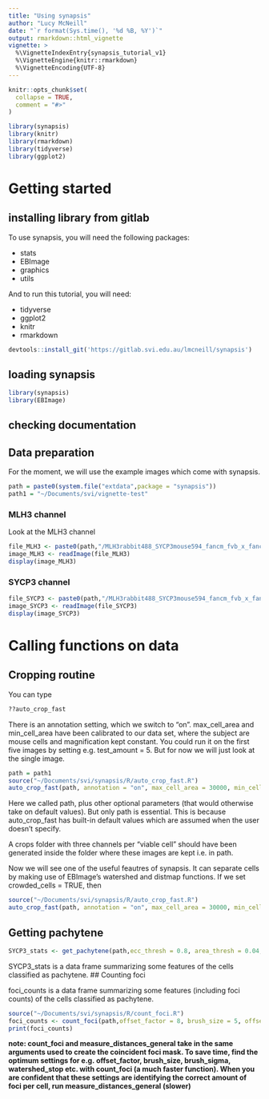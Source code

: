 ```yaml
---
title: "Using synapsis"
author: "Lucy McNeill"
date: "`r format(Sys.time(), '%d %B, %Y')`"
output: rmarkdown::html_vignette
vignette: >
  %\VignetteIndexEntry{synapsis_tutorial_v1}
  %\VignetteEngine{knitr::rmarkdown}
  %\VignetteEncoding{UTF-8}
---
```


```r
knitr::opts_chunk$set(
  collapse = TRUE,
  comment = "#>"
)
```

```r
library(synapsis)
library(knitr)
library(rmarkdown)
library(tidyverse)
library(ggplot2)
```

# Getting started

## installing library from gitlab

To use synapsis, you will need the following packages:

- stats
- EBImage
- graphics
- utils

And to run this tutorial, you will need:

- tidyverse
- ggplot2
- knitr
- rmarkdown


```r
devtools::install_git('https://gitlab.svi.edu.au/lmcneill/synapsis')
```

## loading synapsis

```r
library(synapsis)
library(EBImage)
```
## checking documentation

## Data preparation

For the moment, we will use the example images which come with synapsis.

```r
path = paste0(system.file("extdata",package = "synapsis"))
path1 = "~/Documents/svi/vignette-test"
```

### MLH3 channel

Look at the MLH3 channel
```r
file_MLH3 <- paste0(path,"/MLH3rabbit488_SYCP3mouse594_fancm_fvb_x_fancm_bl6_724++_slide01_006-MLH3.jpeg")
image_MLH3 <- readImage(file_MLH3)
display(image_MLH3)
```


### SYCP3 channel

```r
file_SYCP3 <- paste0(path,"/MLH3rabbit488_SYCP3mouse594_fancm_fvb_x_fancm_bl6_724++_slide01_006-SYCP3.jpeg")
image_SYCP3 <- readImage(file_SYCP3)
display(image_SYCP3)
```


# Calling functions on data

## Cropping routine

You can type 
```r
??auto_crop_fast
```
There is an annotation setting, which we switch to "on".  max_cell_area and  min_cell_area have been calibrated to our data set, where the subject are mouse cells and magnification kept constant. You could run it on the first five images by setting e.g. test_amount = 5. But for now we will just look at the single image.
```r
path = path1
source("~/Documents/svi/synapsis/R/auto_crop_fast.R")
auto_crop_fast(path, annotation = "on", max_cell_area = 30000, min_cell_area = 7000, file_ext = "tif")
```
Here we called path, plus other optional parameters (that would otherwise take on default values). But only path is essential. This is because auto_crop_fast has built-in default values which are assumed when the user doesn't specify.

A crops folder with three channels per "viable cell" should have been generated inside the folder where these images are kept i.e. in path.

Now we will see one of the useful feautres of synapsis. It can separate cells by making use of EBImage's watershed and distmap functions. If we set crowded_cells = TRUE, then 

```r
source("~/Documents/svi/synapsis/R/auto_crop_fast.R")
auto_crop_fast(path, annotation = "on", max_cell_area = 30000, min_cell_area = 7000, file_ext = "tif",crowded_cells = TRUE)
```
## Getting pachytene 

```r
SYCP3_stats <- get_pachytene(path,ecc_thresh = 0.8, area_thresh = 0.04, annotation = "on",file_ext = "tif")
```
SYCP3_stats is a data frame summarizing some features of the cells classified as pachytene.
## Counting foci 

foci_counts is a data frame summarizing some features (including foci counts) of the cells classified as pachytene.

```r
source("~/Documents/svi/synapsis/R/count_foci.R")
foci_counts <- count_foci(path,offset_factor = 8, brush_size = 5, offset_px = 0.3, brush_sigma = 5, annotation = "on",stage = "pachytene",file_ext = "tif", watershed_stop= "on",  crowded_foci = FALSE, C1 = 0.03, disc_size_foci = 9)
print(foci_counts)
```

**note: count_foci and measure_distances_general take in the same arguments used to create the coincident foci mask. To save time, find the optimum settings for e.g. offset_factor, brush_size, brush_sigma, watershed_stop etc. with count_foci (a much faster function). When you are confident that these settings are identifying the correct amount of foci per cell, run measure_distances_general (slower)**
